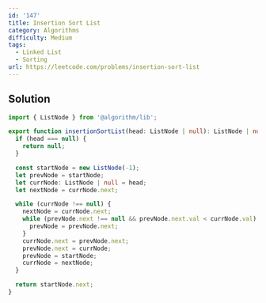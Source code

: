 ```yaml
---
id: '147'
title: Insertion Sort List
category: Algorithms
difficulty: Medium
tags:
  - Linked List
  - Sorting
url: https://leetcode.com/problems/insertion-sort-list
---
```


## Solution

```typescript showLineNumbers
import { ListNode } from '@algorithm/lib';

export function insertionSortList(head: ListNode | null): ListNode | null {
  if (head === null) {
    return null;
  }

  const startNode = new ListNode(-1);
  let prevNode = startNode;
  let currNode: ListNode | null = head;
  let nextNode = currNode.next;

  while (currNode !== null) {
    nextNode = currNode.next;
    while (prevNode.next !== null && prevNode.next.val < currNode.val) {
      prevNode = prevNode.next;
    }
    currNode.next = prevNode.next;
    prevNode.next = currNode;
    prevNode = startNode;
    currNode = nextNode;
  }

  return startNode.next;
}
```

